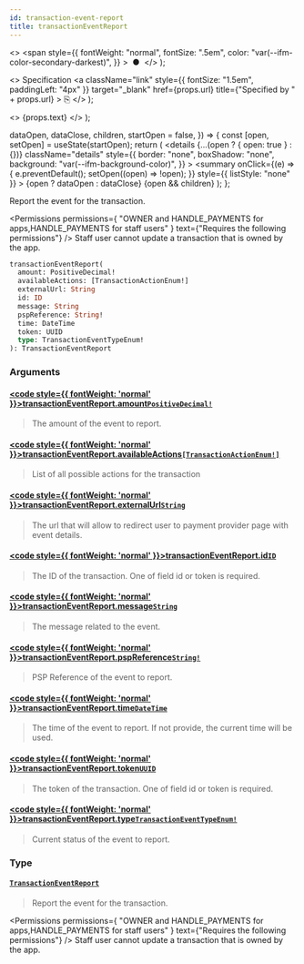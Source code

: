 ```yaml
---
id: transaction-event-report
title: transactionEventReport
---
```


  <>
    <span
      style={{
        fontWeight: "normal",
        fontSize: ".5em",
        color: "var(--ifm-color-secondary-darkest)",
      }}
    >
      &nbsp;●&nbsp;
    </span>
  </>
);

  <>
    Specification
    <a
      className="link"
      style={{ fontSize: "1.5em", paddingLeft: "4px" }}
      target="\_blank"
      href={props.url}
      title={"Specified by " + props.url}
    >
      ⎘
    </a>
  </>
);

  <>
    <span className={props.class}>{props.text}</span>
  </>
);


  dataOpen,
  dataClose,
  children,
  startOpen = false,
}) => {
  const [open, setOpen] = useState(startOpen);
  return (
    <details
      {...(open ? { open: true } : {})}
      className="details"
      style={{
        border: "none",
        boxShadow: "none",
        background: "var(--ifm-background-color)",
      }}
    >
      <summary
        onClick={(e) => {
          e.preventDefault();
          setOpen((open) => !open);
        }}
        style={{ listStyle: "none" }}
      >
        {open ? dataOpen : dataClose}
      </summary>
      {open && children}
    </details>
  );
};

Report the event for the transaction.

<Badge text="Added in Saleor 3.13" class="secondary margin-bottom--sm" />

<FeaturePreview />

<Permissions
  permissions={
    "OWNER and HANDLE_PAYMENTS for apps,HANDLE_PAYMENTS for staff users"
  }
  text={"Requires the following permissions"}
/>
Staff user cannot update a transaction that is owned by the app.

```graphql
transactionEventReport(
  amount: PositiveDecimal!
  availableActions: [TransactionActionEnum!]
  externalUrl: String
  id: ID
  message: String
  pspReference: String!
  time: DateTime
  token: UUID
  type: TransactionEventTypeEnum!
): TransactionEventReport
```

### Arguments

#### [<code style={{ fontWeight: 'normal' }}>transactionEventReport.<b>amount</b></code>](#)<Bullet />[`PositiveDecimal!`](../../../api-reference/miscellaneous/scalars/positive-decimal) <Badge class="badge badge--secondary" text="non-null"/> <Badge class="badge badge--secondary" text="scalar"/> <Badge class="badge badge--secondary" text="miscellaneous"/>

> The amount of the event to report.

#### [<code style={{ fontWeight: 'normal' }}>transactionEventReport.<b>availableActions</b></code>](#)<Bullet />[`[TransactionActionEnum!]`](../../../api-reference/payments/enums/transaction-action-enum) <Badge class="badge badge--secondary" text="list"/> <Badge class="badge badge--secondary" text="enum"/> <Badge class="badge badge--secondary" text="payments"/>

> List of all possible actions for the transaction

#### [<code style={{ fontWeight: 'normal' }}>transactionEventReport.<b>externalUrl</b></code>](#)<Bullet />[`String`](../../../api-reference/miscellaneous/scalars/string) <Badge class="badge badge--secondary" text="scalar"/> <Badge class="badge badge--secondary" text="miscellaneous"/>

> The url that will allow to redirect user to payment provider page with event details.

#### [<code style={{ fontWeight: 'normal' }}>transactionEventReport.<b>id</b></code>](#)<Bullet />[`ID`](../../../api-reference/miscellaneous/scalars/id) <Badge class="badge badge--secondary" text="scalar"/> <Badge class="badge badge--secondary" text="miscellaneous"/>

> The ID of the transaction. One of field id or token is required.

#### [<code style={{ fontWeight: 'normal' }}>transactionEventReport.<b>message</b></code>](#)<Bullet />[`String`](../../../api-reference/miscellaneous/scalars/string) <Badge class="badge badge--secondary" text="scalar"/> <Badge class="badge badge--secondary" text="miscellaneous"/>

> The message related to the event.

#### [<code style={{ fontWeight: 'normal' }}>transactionEventReport.<b>pspReference</b></code>](#)<Bullet />[`String!`](../../../api-reference/miscellaneous/scalars/string) <Badge class="badge badge--secondary" text="non-null"/> <Badge class="badge badge--secondary" text="scalar"/> <Badge class="badge badge--secondary" text="miscellaneous"/>

> PSP Reference of the event to report.

#### [<code style={{ fontWeight: 'normal' }}>transactionEventReport.<b>time</b></code>](#)<Bullet />[`DateTime`](../../../api-reference/miscellaneous/scalars/date-time) <Badge class="badge badge--secondary" text="scalar"/> <Badge class="badge badge--secondary" text="miscellaneous"/>

> The time of the event to report. If not provide, the current time will be used.

#### [<code style={{ fontWeight: 'normal' }}>transactionEventReport.<b>token</b></code>](#)<Bullet />[`UUID`](../../../api-reference/miscellaneous/scalars/uuid) <Badge class="badge badge--secondary" text="scalar"/> <Badge class="badge badge--secondary" text="miscellaneous"/>

> The token of the transaction. One of field id or token is required.
>
> <Badge text="Added in Saleor 3.14" class="secondary margin-bottom--sm" />

#### [<code style={{ fontWeight: 'normal' }}>transactionEventReport.<b>type</b></code>](#)<Bullet />[`TransactionEventTypeEnum!`](../../../api-reference/payments/enums/transaction-event-type-enum) <Badge class="badge badge--secondary" text="non-null"/> <Badge class="badge badge--secondary" text="enum"/> <Badge class="badge badge--secondary" text="payments"/>

> Current status of the event to report.

### Type

#### [`TransactionEventReport`](../../../api-reference/payments/objects/transaction-event-report) <Badge class="badge badge--secondary" text="object"/> <Badge class="badge badge--secondary" text="payments"/>

> Report the event for the transaction.
>
> <Badge text="Added in Saleor 3.13" class="secondary margin-bottom--sm" />
>
> <FeaturePreview />

<Permissions
  permissions={
    "OWNER and HANDLE_PAYMENTS for apps,HANDLE_PAYMENTS for staff users"
  }
  text={"Requires the following permissions"}
/>
Staff user cannot update a transaction that is owned by the app.


